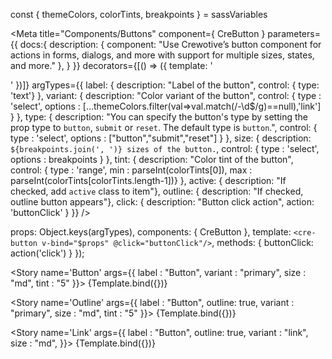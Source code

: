 const { themeColors, colorTints, breakpoints } = sassVariables

<Meta title="Components/Buttons" component={ CreButton }
  parameters={{
    docs:{
      description: {
        component: "Use Crewotive’s  button component for actions in forms, dialogs, and more with support for multiple sizes, states, and more."
      },
    }
  }}
  decorators={[() => ({ template: '<div class="d-flex justify-content-center"><story/></div>' })]}
  argTypes={{
    label: {
      description: "Label of the button",  control: { type: 'text'} },
    variant: {
      description: "Color variant of the button",  control: { type : 'select', options : [...themeColors.filter(val=>val.match(/-\d$/g)==null),'link'] } },
    type: {
      description: "You can specify the button's type by setting the prop type to `button`, `submit` or `reset`. The default type is `button`.",  control: { type : 'select', options : ["button","submit","reset"] } },
    size: {
      description: `${breakpoints.join(', ')} sizes of the button.`,  control: { type : 'select', options : breakpoints } },
    tint: {
      description: "Color tint of the button",  control: { type : 'range', min : parseInt(colorTints[0]), max : parseInt(colorTints[colorTints.length-1])} },
    active: {
      description: "If checked, add `active` class to item"},
    outline: {
      description: "If checked, outline button appears"},
    click: {
      description: "Button click action",  action: 'buttonClick' }
  }}
  />

  props: Object.keys(argTypes),
  components: { CreButton },
  template: `<cre-button v-bind="$props" @click="buttonClick"/>`,
  methods: {
    buttonClick: action('click')
  }
});

<div className="d-none">

  <Story
    name='Button' args={{
    label : "Button",
    variant : "primary",
    size : "md",
    tint : "5"
    }}>
    {Template.bind({})}
  </Story>

  <Story
    name='Outline' args={{
    label : "Button",
    outline: true,
    variant : "primary",
    size : "md",
    tint : "5"
    }}>
    {Template.bind({})}
  </Story>

  <Story
    name='Link' args={{
    label : "Button",
    outline: true,
    variant : "link",
    size : "md",
    }}>
    {Template.bind({})}
  </Story>

</div>

<Title/>
<SubTitle/>
<Description/>
<Primary/>
<ArgsTable story="Button" />

### SASS
#### Variables
```SCSS
$btn-padding-y:               $input-btn-padding-y;
$btn-padding-x:               $input-btn-padding-x;
$btn-font-family:             $input-btn-font-family;
$btn-font-size:               $input-btn-font-size;
$btn-line-height:             $input-btn-line-height;
$btn-white-space:             null; // Set to `nowrap` to prevent text wrapping

$btn-padding-y-sm:            $input-btn-padding-y-sm;
$btn-padding-x-sm:            $input-btn-padding-x-sm;
$btn-font-size-sm:            $input-btn-font-size-sm;

$btn-padding-y-lg:            $input-btn-padding-y-lg;
$btn-padding-x-lg:            $input-btn-padding-x-lg;
$btn-font-size-lg:            $input-btn-font-size-lg;

$btn-border-width:            $input-btn-border-width;

$btn-font-weight:             $font-weight-normal;
$btn-box-shadow:              inset 0 1px 0 rgba($white, .15), 0 1px 1px rgba($black, .075);
$btn-focus-width:             $input-btn-focus-width;
$btn-focus-box-shadow:        $input-btn-focus-box-shadow;
$btn-disabled-opacity:        .65;
$btn-active-box-shadow:       inset 0 3px 5px rgba($black, .125);

$btn-link-color:              $link-color;
$btn-link-hover-color:        $link-hover-color;
$btn-link-disabled-color:     $gray-600;

// Allows for customizing button radius independently from global border radius
$btn-border-radius:           $border-radius;
$btn-border-radius-sm:        $border-radius-sm;
$btn-border-radius-lg:        $border-radius-lg;

$btn-transition:              color .15s ease-in-out, background-color .15s ease-in-out, border-color .15s ease-in-out, box-shadow .15s ease-in-out;

$btn-hover-bg-shade-amount:       15%;
$btn-hover-bg-tint-amount:        15%;
$btn-hover-border-shade-amount:   20%;
$btn-hover-border-tint-amount:    10%;
$btn-active-bg-shade-amount:      20%;
$btn-active-bg-tint-amount:       20%;
$btn-active-border-shade-amount:  25%;
$btn-active-border-tint-amount:   10%;
```


<Stories/>
